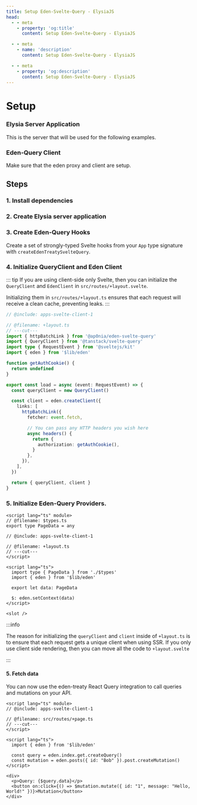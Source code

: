 ```yaml
---
title: Setup Eden-Svelte-Query - ElysiaJS
head:
  - - meta
    - property: 'og:title'
      content: Setup Eden-Svelte-Query - ElysiaJS

  - - meta
    - name: 'description'
      content: Setup Eden-Svelte-Query - ElysiaJS

  - - meta
    - property: 'og:description'
      content: Setup Eden-Svelte-Query - ElysiaJS
---
```




# Setup

### Elysia Server Application

This is the server that will be used for the following examples.

### Eden-Query Client

Make sure that the eden proxy and client are setup.

## Steps

### 1. Install dependencies

<PackageManagerTabs command="install @ap0nia/eden-svelte-query @tanstack/react-query" />

### 2. Create Elysia server application

<Server />

### 3. Create Eden-Query Hooks

Create a set of strongly-typed Svelte hooks from your `App` type signature with `createEdenTreatySvelteQuery`.

<Client />

### 4. Initialize QueryClient and Eden Client

::: tip
If you are using client-side only Svelte, then you can initialize the `QueryClient` and `EdenClient`
in `src/routes/+layout.svelte`.

Initializing them in `src/routes/+layout.ts` ensures that each request will receive a clean
cache, preventing leaks.
:::

```typescript twoslash title=src/routes/+layout.ts
// @include: apps-svelte-client-1

// @filename: +layout.ts
// ---cut---
import { httpBatchLink } from '@ap0nia/eden-svelte-query'
import { QueryClient } from '@tanstack/svelte-query'
import type { RequestEvent } from '@sveltejs/kit'
import { eden } from '$lib/eden'

function getAuthCookie() {
  return undefined
}

export const load = async (event: RequestEvent) => {
  const queryClient = new QueryClient()

  const client = eden.createClient({
    links: [
      httpBatchLink({
        fetcher: event.fetch,

        // You can pass any HTTP headers you wish here
        async headers() {
          return {
            authorization: getAuthCookie(),
          }
        },
      }),
    ],
  })

  return { queryClient, client }
}
```

### 5. Initialize Eden-Query Providers.

```svelte twoslash title=src/routes/+layout.svelte
<script lang="ts" module>
// @filename: $types.ts
export type PageData = any

// @include: apps-svelte-client-1

// @filename: +layout.ts
// ---cut---
</script>

<script lang="ts">
  import type { PageData } from './$types'
  import { eden } from '$lib/eden'

  export let data: PageData

  $: eden.setContext(data)
</script>

<slot />
```

:::info

The reason for initializing the `queryClient` and `client` inside of `+layout.ts` is to ensure
that each request gets a unique client when using SSR.
If you only use client side rendering, then you can move all the code to `+layout.svelte`

:::

#### 5. Fetch data

You can now use the eden-treaty React Query integration to call queries and mutations on your API.

```svelte twoslash title=src/routes/+page.svelte
<script lang="ts" module>
// @include: apps-svelte-client-1

// @filename: src/routes/+page.ts
// ---cut---
</script>

<script lang="ts">
  import { eden } from '$lib/eden'

  const query = eden.index.get.createQuery()
  const mutation = eden.posts({ id: "Bob" }).post.createMutation()
</script>

<div>
  <p>Query: {$query.data}</p>
  <button on:click={() => $mutation.mutate({ id: "1", message: "Hello, World!" })}>Mutation</button>
</div>
```
